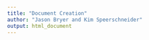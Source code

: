 ```yaml
---
title: "Document Creation"
author: "Jason Bryer and Kim Speerschneider"
output: html_document
---
```


